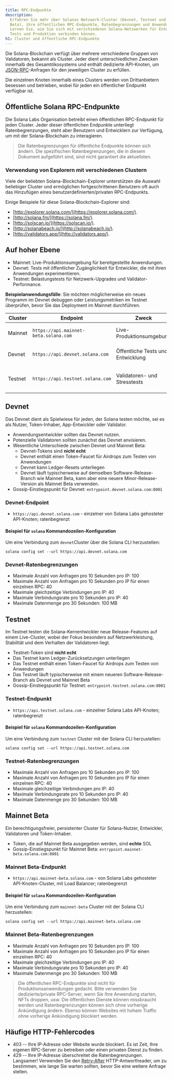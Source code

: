 ```yaml
---
title: RPC-Endpunkte
description:
  Erfahren Sie mehr über Solanas Netzwerk-Cluster (Devnet, Testnet und Mainnet
  Beta), ihre öffentlichen RPC-Endpunkte, Ratenbegrenzungen und Anwendungsfälle.
  Lernen Sie, wie Sie sich mit verschiedenen Solana-Netzwerken für Entwicklung,
  Tests und Produktion verbinden können.
h1: Cluster und öffentliche RPC-Endpunkte
---
```


Die Solana-Blockchain verfügt über mehrere verschiedene Gruppen von Validatoren,
bekannt als Cluster. Jeder dient unterschiedlichen Zwecken innerhalb des
Gesamtökosystems und enthält dedizierte API-Knoten, um
[JSON-RPC](/docs/rpc/)-Anfragen für den jeweiligen Cluster zu erfüllen.

Die einzelnen Knoten innerhalb eines Clusters werden von Drittanbietern besessen
und betrieben, wobei für jeden ein öffentlicher Endpunkt verfügbar ist.

## Öffentliche Solana RPC-Endpunkte

Die Solana Labs Organisation betreibt einen öffentlichen RPC-Endpunkt für jeden
Cluster. Jeder dieser öffentlichen Endpunkte unterliegt Ratenbegrenzungen, steht
aber Benutzern und Entwicklern zur Verfügung, um mit der Solana-Blockchain zu
interagieren.

> Die Ratenbegrenzungen für öffentliche Endpunkte können sich ändern. Die
> spezifischen Ratenbegrenzungen, die in diesem Dokument aufgeführt sind, sind
> nicht garantiert die aktuellsten.

### Verwendung von Explorern mit verschiedenen Clustern

Viele der beliebten Solana-Blockchain-Explorer unterstützen die Auswahl
beliebiger Cluster und ermöglichen fortgeschrittenen Benutzern oft auch das
Hinzufügen eines benutzerdefinierten/privaten RPC-Endpunkts.

Einige Beispiele für diese Solana-Blockchain-Explorer sind:

- [http://explorer.solana.com/](https://explorer.solana.com/).
- [http://solana.fm/](https://solana.fm/).
- [http://solscan.io/](https://solscan.io/).
- [http://solanabeach.io/](http://solanabeach.io/).
- [http://validators.app/](http://validators.app/).

## Auf hoher Ebene

- Mainnet: Live-Produktionsumgebung für bereitgestellte Anwendungen.
- Devnet: Tests mit öffentlicher Zugänglichkeit für Entwickler, die mit ihren
  Anwendungen experimentieren.
- Testnet: Belastungstests für Netzwerk-Upgrades und Validator-Performance.

**Beispielanwendungsfälle**: Sie möchten möglicherweise ein neues Programm im
Devnet debuggen oder Leistungsmetriken im Testnet überprüfen, bevor Sie das
Deployment im Mainnet durchführen.

| **Cluster** | **Endpoint**                          | **Zweck**                         | **Hinweise**                           |
| ----------- | ------------------------------------- | --------------------------------- | -------------------------------------- |
| Mainnet     | `https://api.mainnet-beta.solana.com` | Live-Produktionsumgebung          | Benötigt SOL für Transaktionen         |
| Devnet      | `https://api.devnet.solana.com`       | Öffentliche Tests und Entwicklung | Kostenloser SOL-Airdrop für Tests      |
| Testnet     | `https://api.testnet.solana.com`      | Validatoren- und Stresstests      | Kann gelegentliche Ausfallzeiten haben |

## Devnet

Das Devnet dient als Spielwiese für jeden, der Solana testen möchte, sei es als
Nutzer, Token-Inhaber, App-Entwickler oder Validator.

- Anwendungsentwickler sollten das Devnet nutzen.
- Potenzielle Validatoren sollten zunächst das Devnet anvisieren.
- Wesentliche Unterschiede zwischen Devnet und Mainnet Beta:
  - Devnet-Tokens sind **nicht echt**
  - Devnet enthält einen Token-Faucet für Airdrops zum Testen von Anwendungen
  - Devnet kann Ledger-Resets unterliegen
  - Devnet läuft typischerweise auf demselben Software-Release-Branch wie
    Mainnet Beta, kann aber eine neuere Minor-Release-Version als Mainnet Beta
    verwenden.
- Gossip-Einstiegspunkt für Devnet: `entrypoint.devnet.solana.com:8001`

### Devnet-Endpoint

- `https://api.devnet.solana.com` - einzelner von Solana Labs gehosteter
  API-Knoten; ratenbegrenzt

#### Beispiel für `solana` Kommandozeilen-Konfiguration

Um eine Verbindung zum `devnet`Cluster über die Solana CLI herzustellen:

```shell
solana config set --url https://api.devnet.solana.com
```

### Devnet-Ratenbegrenzungen

- Maximale Anzahl von Anfragen pro 10 Sekunden pro IP: 100
- Maximale Anzahl von Anfragen pro 10 Sekunden pro IP für einen einzelnen RPC:
  40
- Maximale gleichzeitige Verbindungen pro IP: 40
- Maximale Verbindungsrate pro 10 Sekunden pro IP: 40
- Maximale Datenmenge pro 30 Sekunden: 100 MB

## Testnet

Im Testnet testen die Solana-Kernentwickler neue Release-Features auf einem
Live-Cluster, wobei der Fokus besonders auf Netzwerkleistung, Stabilität und dem
Verhalten der Validatoren liegt.

- Testnet-Token sind **nicht echt**
- Das Testnet kann Ledger-Zurücksetzungen unterliegen
- Das Testnet enthält einen Token-Faucet für Airdrops zum Testen von Anwendungen
- Das Testnet läuft typischerweise mit einem neueren Software-Release-Branch als
  Devnet und Mainnet Beta
- Gossip-Einstiegspunkt für Testnet: `entrypoint.testnet.solana.com:8001`

### Testnet-Endpunkt

- `https://api.testnet.solana.com` - einzelner Solana Labs API-Knoten;
  ratenbegrenzt

#### Beispiel für `solana` Kommandozeilen-Konfiguration

Um eine Verbindung zum `testnet` Cluster mit der Solana CLI herzustellen:

```shell
solana config set --url https://api.testnet.solana.com
```

### Testnet-Ratenbegrenzungen

- Maximale Anzahl von Anfragen pro 10 Sekunden pro IP: 100
- Maximale Anzahl von Anfragen pro 10 Sekunden pro IP für einen einzelnen RPC:
  40
- Maximale gleichzeitige Verbindungen pro IP: 40
- Maximale Verbindungsrate pro 10 Sekunden pro IP: 40
- Maximale Datenmenge pro 30 Sekunden: 100 MB

## Mainnet Beta

Ein berechtigungsfreier, persistenter Cluster für Solana-Nutzer, Entwickler,
Validatoren und Token-Inhaber.

- Token, die auf Mainnet Beta ausgegeben werden, sind **echte** SOL
- Gossip-Einstiegspunkt für Mainnet Beta:
  `entrypoint.mainnet-beta.solana.com:8001`

### Mainnet Beta-Endpunkt

- `https://api.mainnet-beta.solana.com` - von Solana Labs gehosteter
  API-Knoten-Cluster, mit Load Balancer; ratenbegrenzt

#### Beispiel für `solana` Kommandozeilen-Konfiguration

Um eine Verbindung zum `mainnet-beta` Cluster mit der Solana CLI herzustellen:

```shell
solana config set --url https://api.mainnet-beta.solana.com
```

### Mainnet Beta-Ratenbegrenzungen

- Maximale Anzahl von Anfragen pro 10 Sekunden pro IP: 100
- Maximale Anzahl von Anfragen pro 10 Sekunden pro IP für einen einzelnen RPC:
  40
- Maximale gleichzeitige Verbindungen pro IP: 40
- Maximale Verbindungsrate pro 10 Sekunden pro IP: 40
- Maximale Datenmenge pro 30 Sekunden: 100 MB

> Die öffentlichen RPC-Endpunkte sind nicht für Produktionsanwendungen gedacht.
> Bitte verwenden Sie dedizierte/private RPC-Server, wenn Sie Ihre Anwendung
> starten, NFTs droppen, usw. Die öffentlichen Dienste können missbraucht werden
> und Ratenbegrenzungen können sich ohne vorherige Ankündigung ändern. Ebenso
> können Websites mit hohem Traffic ohne vorherige Ankündigung blockiert werden.

## Häufige HTTP-Fehlercodes

- 403 -- Ihre IP-Adresse oder Website wurde blockiert. Es ist Zeit, Ihre eigenen
  RPC-Server zu betreiben oder einen privaten Dienst zu finden.
- 429 -- Ihre IP-Adresse überschreitet die Ratenbegrenzungen. Langsamer!
  Verwenden Sie den
  [Retry-After](https://developer.mozilla.org/en-US/docs/Web/HTTP/Headers/Retry-After)
  HTTP-Antwortheader, um zu bestimmen, wie lange Sie warten sollten, bevor Sie
  eine weitere Anfrage stellen.
